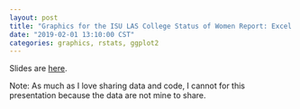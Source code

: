 ```yaml
---
layout: post
title: "Graphics for the ISU LAS College Status of Women Report: Excel to `ggplot2`"
date: "2019-02-01 13:10:00 CST"
categories: graphics, rstats, ggplot2
---
```



Slides are [here](../static/presentations/Misc/GraphicsGroupISU/2019-02-01/las-status-women-graphics-group.html). 

Note: As much as I love sharing data and code, I cannot for this presentation because the data are not mine to share. 